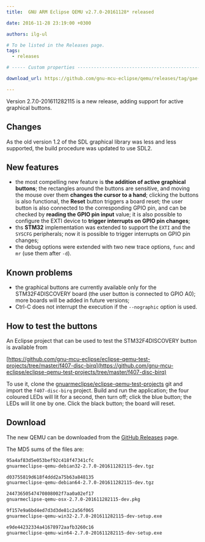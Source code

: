 ```yaml
---
title:  GNU ARM Eclipse QEMU v2.7.0-20161128* released

date: 2016-11-28 23:19:00 +0300

authors: ilg-ul

# To be listed in the Releases page.
tags:
  - releases

# ----- Custom properties -----------------------------------------------------

download_url: https://github.com/gnu-mcu-eclipse/qemu/releases/tag/gae-2.7.0-20161128/

---
```


Version 2.7.0-201611282115 is a new release, adding support for active graphical buttons.

## Changes

As the old version 1.2 of the SDL graphical library was less and less supported, the build procedure was updated to use SDL2.

## New features

- the most compelling new feature is **the addition of active graphical buttons**; the rectangles around the buttons are sensitive, and moving the mouse over them **changes the cursor to a hand**; clicking the buttons is also functional, the **Reset** button triggers a board reset; the user button is also connected to the corresponding GPIO pin, and can be checked by **reading the GPIO pin input** value; it is also possible to configure the EXTI device to **trigger interrupts on GPIO pin changes**;
- ths **STM32** implementation was extended to support the `EXTI` and the `SYSCFG` peripherals; now it is possible to trigger interrupts on GPIO pin changes;
- the debug options were extended with two new trace options, `func` and `mr` (use them after `-d`).

## Known problems

- the graphical buttons are currently available only for the STM32F4DISCOVERY board (the user button is connected to GPIO A0); more boards will be added in future versions;
- Ctrl-C does not interrupt the execution if the `--nographic` option is used.

## How to test the buttons

An Eclipse project that can be used to test the STM32F4DISCOVERY button is available from

[https://github.com/gnu-mcu-eclipse/eclipse-qemu-test-projects/tree/master/f407-disc-birq](https://github.com/gnu-mcu-eclipse/eclipse-qemu-test-projects/tree/master/f407-disc-birq)

To use it, clone the [gnuarmeclipse/eclipse-qemu-test-projects](https://github.com/gnu-mcu-eclipse/eclipse-qemu-test-projects) git and import the `f407-disc-birq` project. Build and run the application; the four coloured LEDs will lit for a second, then turn off; click the blue button; the LEDs will lit one by one. Click the black button; the board will reset.

## Download

The new QEMU can be downloaded from the <a href={frontMatter.download_url}>GitHub Releases</a> page.

The MD5 sums of the files are:

```txt
95a4af83d5e053bef92c418f47341cfc
gnuarmeclipse-qemu-debian32-2.7.0-201611282115-dev.tgz

d03755819d618f4ddd2a75b63a848135
gnuarmeclipse-qemu-debian64-2.7.0-201611282115-dev.tgz

24473650547470808002f7aa0a02ef17
gnuarmeclipse-qemu-osx-2.7.0-201611282115-dev.pkg

9f157e9a6bd4ed7d3d3de81c2a56f065
gnuarmeclipse-qemu-win32-2.7.0-201611282115-dev-setup.exe

e9de44232334a41678972aafb3260c16
gnuarmeclipse-qemu-win64-2.7.0-201611282115-dev-setup.exe
```
